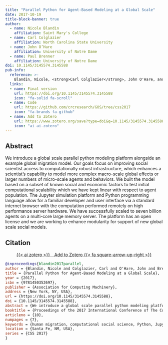 ```yaml
---
title: "Parallel Python for Agent-Based Modeling at a Global Scale"
date: 2017-10-19
title-block-banner: true
author:
  - name: Nicole Blandin
    affiliation: Saint Mary's College
  - name: Carl Colglazier
    affiliation: North Carolina State University
  - name: John O’Hare
    affiliation: University of Notre Dame
  - name: Paul Brenner
    affiliation: University of Notre Dame
doi: 10.1145/3145574.3145588
pub-info:
  reference: >-
    Blandin, Nicole, <strong>Carl Colglazier</strong>, John O'Hare, and Paul Brenner. "Parallel python for agent-based modeling at a global scale." In <em>Proceedings of the 2017 International Conference of The Computational Social Science Society of the Americas</em>. Association for Computing Machinery, 2017.
  links:
  - name: Final version
    url: https://doi.org/10.1145/3145574.3145588
    icon: "fa-solid fa-scroll"
  - name: Code
    url: https://github.com/crcresearch/GOS/tree/css2017
    icon: "fa-brands fa-github"
  - name: Add to Zotero
    url: https://www.zotero.org/save?type=doi&q=10.1145/3145574.3145588
    icon: "ai ai-zotero"
---
```


## Abstract

We introduce a global scale parallel python modeling platform alongside an example global migration model. Our goals focus on improving social scientist access to computationally robust infrastructure, which enhances a scientist's capability to model more complex macro-scale global effects or larger numbers of micro-scale agents and behaviors. We built the model based on a subset of known social and economic factors to test initial computational scalability which we have kept linear with respect to agent population. The Jupyter simulation platform and Python programming language allow for a familiar developer and user interface via a standard internet browser with the computation performed remotely on high performance server hardware. We have successfully scaled to seven billion agents on a multi-core large memory server. The platform has an open license and we are working to enhance modularity for support of new global scale social models.

## Citation

<p class="buttons" style="text-align:center;">
<a class="btn btn-danger" target="_blank" href="https://www.zotero.org/save?type=doi&q=10.1145/3145574.3145588">{{< ai zotero >}}&emsp;Add to Zotero {{< fa square-arrow-up-right >}}</a>
</p>

```bibtex
@inproceedings{blandin2017parallel,
author = {Blandin, Nicole and Colglazier, Carl and O'Hare, John and Brenner, Paul},
title = {Parallel Python for Agent-Based Modeling at a Global Scale},
year = {2017},
isbn = {9781450352697},
publisher = {Association for Computing Machinery},
address = {New York, NY, USA},
url = {https://doi.org/10.1145/3145574.3145588},
doi = {10.1145/3145574.3145588},
abstract = {We introduce a global scale parallel python modeling platform alongside an example global migration model. Our goals focus on improving social scientist access to computationally robust infrastructure, which enhances a scientist's capability to model more complex macro-scale global effects or larger numbers of micro-scale agents and behaviors. We built the model based on a subset of known social and economic factors to test initial computational scalability which we have kept linear with respect to agent population. The Jupyter simulation platform and Python programming language allow for a familiar developer and user interface via a standard internet browser with the computation performed remotely on high performance server hardware. We have successfully scaled to seven billion agents on a multi-core large memory server. The platform has an open license and we are working to enhance modularity for support of new global scale social models.},
booktitle = {Proceedings of the 2017 International Conference of The Computational Social Science Society of the Americas},
articleno = {10},
numpages = {7},
keywords = {human migration, computational social science, Python, Jupyter, parallel computing, agent-based modelling, global open simulator},
location = {Santa Fe, NM, USA},
series = {CSS 2017}
}

```